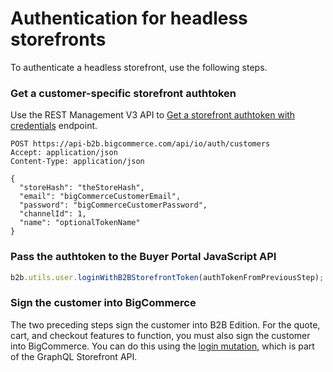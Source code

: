 # Authentication for headless storefronts

To authenticate a headless storefront, use the following steps.

<Steps>

### Get a customer-specific storefront authtoken

Use the REST Management V3 API to [Get a storefront authtoken with credentials](https://bundleb2b.stoplight.io/docs/openapi/rest-management/auth/operations/create-a-auth-customer) endpoint. 

```http filename="Get a storefront authtoken" copy
POST https://api-b2b.bigcommerce.com/api/io/auth/customers
Accept: application/json
Content-Type: application/json

{
  "storeHash": "theStoreHash",
  "email": "bigCommerceCustomerEmail",
  "password": "bigCommerceCustomerPassword",
  "channelId": 1,
  "name": "optionalTokenName"
}
```

### Pass the authtoken to the Buyer Portal JavaScript API

```js
b2b.utils.user.loginWithB2BStorefrontToken(authTokenFromPreviousStep);
```

### Sign the customer into BigCommerce

The two preceding steps sign the customer into B2B Edition. For the quote, cart, and checkout features to function, you must also sign the customer into BigCommerce. You can do this using the [login mutation](/docs/start/authentication/graphql-storefront#signing-customers-in), which is part of the GraphQL Storefront API.

</Steps>
